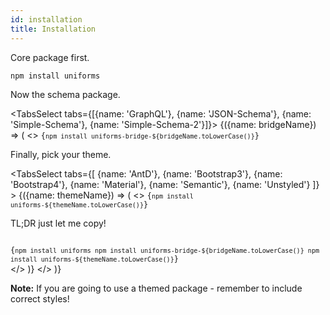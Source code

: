 ```yaml
---
id: installation
title: Installation
---
```



Core package first.

```shell
npm install uniforms
```

Now the schema package.

<TabsSelect tabs={[{name: 'GraphQL'}, {name: 'JSON-Schema'}, {name: 'Simple-Schema'}, {name: 'Simple-Schema-2'}]}>
  {({name: bridgeName}) => (
    <>
      <Code language="shell">{`npm install uniforms-bridge-${bridgeName.toLowerCase()}`}</Code>
      <p>Finally, pick your theme.</p>
      <TabsSelect
        tabs={[
          {name: 'AntD'},
          {name: 'Bootstrap3'},
          {name: 'Bootstrap4'},
          {name: 'Material'},
          {name: 'Semantic'},
          {name: 'Unstyled'}
        ]}
      >
        {({name: themeName}) => (
          <>
            <Code language="shell">{`npm install uniforms-${themeName.toLowerCase()}`}</Code>
            <p>TL;DR just let me copy!</p>
            <Code language="shell">
              {`npm install uniforms
npm install uniforms-bridge-${bridgeName.toLowerCase()}
npm install uniforms-${themeName.toLowerCase()}`}
            </Code>
          </>
        )}
      </TabsSelect>
    </>
  )}
</TabsSelect>

**Note:** If you are going to use a themed package - remember to include correct styles!
